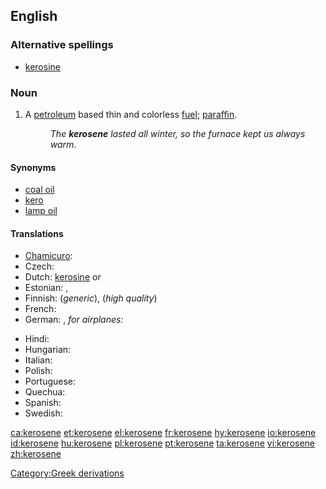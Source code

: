{{wikipedia}}
==English==

===Alternative spellings===
* [[kerosine]]

===Noun===
{{en-noun|-}}

# {{US}} A [[petroleum]] based thin and colorless [[fuel]]; {{UK}} [[paraffin]].
#: ''The '''kerosene''' lasted all winter, so the furnace kept us always warm''.

====Synonyms====
* [[coal oil]]
* [[kero]]
* [[lamp oil]]

====Translations====
{{trans-top|thin, colorless fuel}}
* [[Chamicuro]]: {{tø|ccc|kerosina}}
* Czech: {{t-|cs|petrolej|m}}
* Dutch: [[kerosine#Dutch|kerosine]] {{m}} or {{f}}
* Estonian: {{t|et|petrooleum}}, {{t|et|lambiõli}}
* Finnish: {{t|fi|petroli}} (''generic''), {{t|fi|kerosiini}} (''high quality'')
* French: {{t+|fr|kérosène|m}}
* German: {{t|fi|Petroleum|n}}, ''for airplanes:'' {{t|de|Kerosin|n}}
{{trans-mid}}
* Hindi: {{tø|hi|मिट्टी का तेल|tr=miṭṭī kā tel}}
* Hungarian: {{t|hu|kerozin}}
* Italian: {{t-|it|cherosene|m}}
* Polish: {{t-|pl|nafta|f}}
* Portuguese: {{t+|pt|querosene|n}}
* Quechua: {{t-|qu|kirusini}}
* Spanish: {{t-|es|queroseno|m}}
* Swedish: {{t|sv|fotogen|c}}
{{trans-bottom}}

[[Category:Greek derivations]]

[[ca:kerosene]]
[[et:kerosene]]
[[el:kerosene]]
[[fr:kerosene]]
[[hy:kerosene]]
[[io:kerosene]]
[[id:kerosene]]
[[hu:kerosene]]
[[pl:kerosene]]
[[pt:kerosene]]
[[ta:kerosene]]
[[vi:kerosene]]
[[zh:kerosene]]